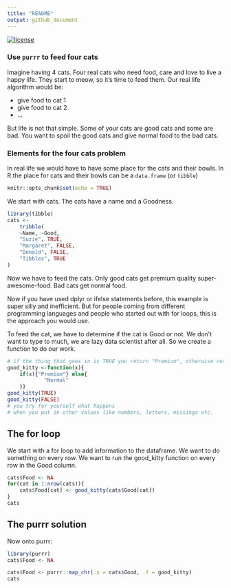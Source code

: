 ```yaml
---
title: "README"
output: github_document
---
```




[![license](https://img.shields.io/github/license/mashape/apistatus.svg)](https://choosealicense.com/licenses/mit/)

### Use `purrr` to feed four cats

Imagine having 4 cats. Four real cats who need food, care and love to live a 
happy life. They start to meow, so it's time to feed them. 
Our real life algorithm would be:

- give food to cat 1
- give food to cat 2
- ...

But life is not that simple. Some of your cats are good cats and some are bad.
You want to spoil the good cats and give normal food to the bad cats.

### Elements for the four cats problem

In real life we would have to have some place for the cats and their bowls. In R the place for cats and their bowls can be a `data.frame` (or `tibble`)

```r
knitr::opts_chunk$set(echo = TRUE)
```

We start with cats. The cats have a name and a Goodness.


```r
library(tibble)
cats <- 
    tribble(
    ~Name, ~Good,
    "Suzie", TRUE,
    "Margaret", FALSE,
    "Donald", FALSE,
    "Tibbles", TRUE
)
```

Now we have to feed the cats. 
Only good cats get premium quality super-awesome-food. Bad cats get normal food.


Now if you have used dplyr or ifelse statements before, this example is super
silly and inefficient. But for people coming from different programming 
languages and people who started out with for loops, this is the approach you
would use.

To feed the cat, we have to determine if the cat is Good or not. 
We don't want to type to much, we are lazy data scientist after all. So we create a 
function to do our work.

```r
# if the thing that goes in is TRUE you return "Premium", otherwise return "Normal"
good_kitty <-function(x){
    if(x){"Premium"} else{
            "Normal"
    }}
good_kitty(TRUE)
good_kitty(FALSE) 
# you try for yourself what happens 
# when you put in other values like numbers, letters, missings etc.
```

## The for  loop
We start with a for loop to add information to the dataframe.
We want to do something on every row. We want to run the good_kitty function
on every row in the Good column.


```r
cats$Food <- NA
for(cat in 1:nrow(cats)){
    cats$Food[cat] <- good_kitty(cats$Good[cat])
}
cats
```


## The purrr solution
Now onto purrr:

```r
library(purrr)
cats$Food <- NA

cats$Food <- purrr::map_chr(.x = cats$Good, .f = good_kitty)
cats
```


